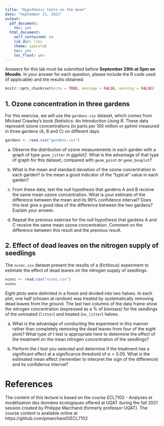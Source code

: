 ```yaml
---
title: "Hypothesis tests on the mean"
date: "September 21, 2021"
output:
  pdf_document:
    toc: yes
  html_document:
    self_contained: no
    lib_dir: libs
    theme: spacelab
    toc: yes
    toc_float: yes
---
```


Answers for this lab must be submitted before **September 29th at 5pm on Moodle**. In your answer for each question, please include the R code used (if applicable) and the results obtained.

```r
knitr::opts_chunk$set(echo = TRUE, message = FALSE, warning = FALSE)
```

## 1. Ozone concentration in three gardens

For this exercise, we will use the `gardens.csv` dataset, which comes from Michael Crawley's book *Statistics: An Introduction Using R*. These data represent ozone concentrations (in parts per 100 million or pphm) measured in three gardens (A, B and C) on different days.

```r
gardens <- read.csv("gardens.csv")
```

a) Observe the distribution of ozone measurements in each garden with a graph of type `geom_jitter` in *ggplot2*. What is the advantage of that type of graph for this dataset, compared with `geom_point` or `geom_boxplot`?

b) What is the mean and standard deviation of the ozone concentration in each garden? Is the mean a good indicator of the "typical" value in each garden?

c) From these data, test the null hypothesis that gardens A and B receive the same mean ozone concentration. What is your estimate of the difference between the mean and its 99% confidence interval? Does this test give a good idea of the difference between the two gardens? Explain your answer.

d) Repeat the previous exercise for the null hypothesis that gardens A and C receive the same mean ozone concentration. Comment on the difference between this result and the previous result.


## 2. Effect of dead leaves on the nitrogen supply of seedlings

The `nconc.csv` dataset present the results of a (fictitious) experiment to estimate the effect of dead leaves on the nitrogen supply of seedlings.

```r
nconc <- read.csv("nconc.csv")
nconc
```

Eight plots were delimited in a forest and divided into two halves. In each plot, one half (chosen at random) was treated by systematically removing dead leaves from the ground. The last two columns of the data frame show the nitrogen concentration (expressed as a % of biomass) for the seedlings of the untreated (`litter`) and treated (`no_litter`) halves. 

a) What is the advantage of conducting the experiment in this manner rather than completely removing the dead leaves from four of the eight plots? What type of $t$ test is appropriate here to determine the effect of the treatment on the mean nitrogen concentration of the seedlings?

b) Perform the $t$ test you selected and determine if the treatment has a significant effect at a significance threshold of $\alpha = 0.05$. What is the estimated mean effect (remember to interpret the sign of the difference) and its confidence interval?


# References

The content of this lecture is based on the course ECL7102 - Analyses et modélisation des données écologiques offered at UQAT during the fall 2021 session created by Philippe Marchand (formerly professor UQAT). The course content is available online at https://github.com/pmarchand1/ECL7102 
